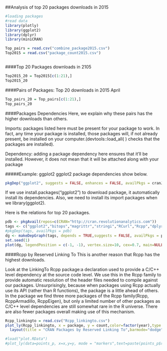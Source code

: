 
##Analysis of top 20 packages downloads in 2015

```r
#loading packages
#read data
library(plotly)
library(ggplot2)
library(dplyr)
library(miniCRAN)

Top_pairs = read.csv("combine_package2015.csv")
Top2015 = read.csv("package_count2015.csv")
```


```r



```

####Top 20 Packages downloads in 2105
```r
Top2015_20 = Top2015[c(1:21),]
Top2015_20

```


####Pairs of Packages: Top 20 downloads in 2015 April
```r
Top_pairs_20 = Top_pairs[c(1:21),]
Top_pairs_20
```

####Packages Dependencies
Here, we explain why these pairs has the higher downloads than others.

Imports: packages listed here must be present for your package to work. In fact, any time your package is installed, those packages will, if not already present, be installed on your computer.(devtools::load_all( ) checks that the packages are installed).

Dependency: adding a package dependency here ensures that it’ll be installed. However, it does not mean that it will be attached along with your package

#####Example: ggplot2
ggplot2 package dependencies show below.
```r
pkgDep("ggplot2", suggests = FALSE, enhances = FALSE, availPkgs = cranJuly2014)
```
If we use install.packages("ggplot2") to download package, it automatically install its dependencies. Also, we need to install its import packages when we library(ggplot2). 


Here is the relations for top 20 packages.
```r
pdb <- pkgAvail(repos=c(CRAN="http://cran.revolutionanalytics.com"))
tags <- c("ggplot2","bitops","magrittr","stringi","RCurl","Rcpp","dplyr")
#pkgDep(tags, availPkgs = pdb)
dg <- makeDepGraph(tags, depends = TRUE,suggests = FALSE, availPkgs = pdb)
set.seed(1)
plot(dg, legendPosition = c(-1, -1), vertex.size=10, cex=0.7, main=NULL)
```

####Rcpp by Reserved Linking To
This is another reason that Rcpp has the highest downloads.

Look at the LinkingTo Rcpp package:a declaration used to provide a C/C++ level dependency at the source code level.
We use this in the Rcpp family to provide automatic resolution of the header files needed to compile against our packages.  Unsurprisingly, because when packages using Rcpp actually use its API (rather than R functions), the package is a little ahead of others. In the package we find three more packages of the Rcpp family(Rcpp, RcppArmadillo, RcppEigen), but only a limited number of other packages as C/C++ level dependencies are still somewhat rare in the R universe. There are also fewer packages overall making use of this mechanism.


```r
Rcpp_linkingto = read.csv("Rcpp_linkingto.csv")
plot_ly(Rcpp_linkingto, x = package, y = count,color=factor(year),type = "bar",text=paste(Rcpp_linkingto$package),colors =c("#0072B2","#E69F00")) %>% 
  layout(title = "CRAN Packages by Reserved Linking To",barmode="dodge",xaxis = list(title = "",tickangle = -15,tickfont = list(size=10)))

```


```r
#load("plot.RData")
#plot_ly(data=points_p, x=x,y=y, mode = "markers",text=paste(points_p$rname))

```

